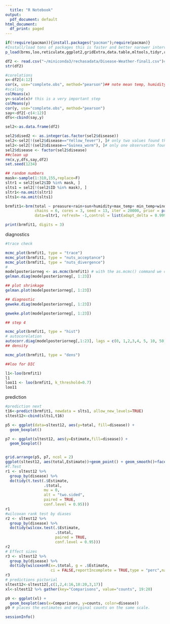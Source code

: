 ```yaml
---
  title: "R Notebook"
output:
  pdf_document: default
html_document:
  df_print: paged
---
```

  
  ```r
if(!require(pacman)){install.packages("pacman");require(pacman)}
#Install/load tons of packages this is faster and better narower intervals
p_load(brms,loo,reticulate,ggplot2,gridExtra,data.table,mltools,tidyr,rstan,coda,tidyverse,haven,ggmcmc,mcmcplots,readr,zoo, stringr,summarytools,RColorBrewer,broom,dplyr,purrr,rcompanion) # this will download and install all the required packages. if any fail sinply remove the "#" from that point.
```


```r
df2 <- read.csv("~/miniconda3/rechasadata/Disease-Weather-final1.csv")# this is the original database you will need to get the correct path to it on your computer.
str(df2)

#corelations
x<-df2[4:12]
cor(x, use="complete.obs", method="pearson")## note mean temp, humidity and max temp lets leave mean temp out of the regressions
#scaling
colMeans(x)
y<-scale(x)# this is a very important step
colMeans(y)
cor(y, use="complete.obs", method="pearson")
say<-df2[-c(4:12)]
dfs<-cbind(say,y)

sel2<-as.data.frame(df2)

sel2$dised2 <- as.integer(as.factor(sel2$disease))
sel2<-sel2[!(sel2$disease=="Yellow_fever"), ]# only two values found these are removed 
sel2<-sel2[!(sel2$disease=="Guinea_worm"), ]# only one observation found makes randomisation difficult
sel2$disease <- factor(sel2$disease)
##clean up
rm(x,y,dfs,say,df2)
set.seed(1234)

## random numbers
mask<-sample(1:310,155,replace=F) 
sltr1 = sel2[sel2$ID %in% mask, ]
slts1 = sel2[!(sel2$ID %in% mask), ]
sltr1<-na.omit(sltr1)
slts1<-na.omit(slts1)

brmfit1<-brm(total ~ preasure+rain+sun+humidity+max_temp+ min_temp+wind_gust+ mean_wind_spd +disease+located+(1|location), 
             chains = 6, cores = 3, seed = 13, iter = 20000, prior = prior(cauchy(0,2.5)), family=negbinomial,
             data=sltr1, refresh= -1,control = list(adapt_delta = 0.9999, max_treedepth = 25),thin=1)

print(brmfit1, digits = 3)

```

diagnostics

```r

#trace check

mcmc_plot(brmfit1, type = "trace")
mcmc_plot(brmfit1, type = "nuts_acceptance")
mcmc_plot(brmfit1, type = "nuts_divergence")
#
modelposteriorneg <- as.mcmc(brmfit1) # with the as.mcmc() command we can use all the CODA package convergence statistics and plotting.
gelman.diag(modelposteriorneg[, 1:23])

## plot shrinkage
gelman.plot(modelposteriorneg[, 1:23])

## diagnostic
geweke.diag(modelposteriorneg[, 1:23])

geweke.plot(modelposteriorneg[, 1:23])

## step 4

mcmc_plot(brmfit1, type = "hist")
# autocorelation 
autocorr.diag(modelposteriorneg[,1:23], lags = c(0, 1,2,3,4, 5, 10, 50))
## density

mcmc_plot(brmfit1, type = "dens")

##loo for DIC

l1<-loo(brmfit1)
l1
loo11 <- loo(brmfit1, k_threshold=0.7)
loo11
```
prediction
```r
#prediction next
t16<-predict(brmfit1, newdata = slts1, allow_new_levels=TRUE)
sltest12<-cbind(slts1,t16)

p5 <- ggplot(data=sltest12, aes(y=total, fill=disease)) + 
  geom_boxplot()

p7 <- ggplot(sltest12, aes(y=Estimate,fill=disease)) + 
  geom_boxplot()


grid.arrange(p5, p7, ncol = 2)
ggplot(sltest12, aes(total,Estimate))+geom_point() + geom_smooth()+facet_wrap(~ disease, ncol=2, scale="free")
#T.Test
r1 <- sltest12 %>% 
  group_by(disease) %>% 
  do(tidy(t.test(.$Estimate, 
                 .$total, 
                 mu = 0, 
                 alt = "two.sided", 
                 paired = TRUE, 
                 conf.level = 0.95)))
r1
#wilcoxan rank test by diases
r2 <- sltest12 %>% 
  group_by(disease) %>% 
  do(tidy(wilcox.test(.$Estimate, 
                      .$total, 
                      paired = TRUE, 
                      conf.level = 0.95)))
r2
# Effect sizes
r3 <- sltest12 %>% 
  group_by(disease) %>% 
  do(tidy(wilcoxonR(x=.$total, g = .$Estimate, 
                    ci = FALSE,reportIncomplete = TRUE,type = "perc",na.rm=TRUE)))
r3
# predictions pictorial
sltest12<-sltest12[,c(1,2,4:16,18:20,3,17)]
xl<-sltest12 %>% gather(key="Comparisons", value="counts", 19:20)

p9 <- ggplot(xl) +
  geom_boxplot(aes(x=Comparisons, y=counts, color=disease))
p9 # places the estimates and original counts on the same scale.
```
```r
sessionInfo()
```